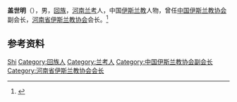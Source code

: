 '''盖世明'''（{{bd|1917年||？|}}），男，[[回族|回族]]，[[河南|河南]][[兰考县|兰考]]人，中国[[伊斯兰教|伊斯兰教]]人物，曾任[[中国伊斯兰教协会|中国伊斯兰教协会]]副会长，[[河南省伊斯兰教协会|河南省伊斯兰教协会]]会长。<ref>{{Cite web|title=历届领导|url=http://www.chinaislam.net.cn/about/xhld/4/2/201205/29-958.html|accessdate=2020-12-07|work=中国伊斯兰教协会|archive-date=2019-08-11|archive-url=https://web.archive.org/web/20190811043722/http://www.chinaislam.net.cn/about/xhld/4/2/201205/29-958.html|dead-url=no}}</ref>

== 参考资料 ==
{{reflist}}

{{中国人物小作品}}
{{Navboxes 
| title  = 盖世明在[[中国伊斯兰教协会|中国伊斯兰教协会]]的职务
| list1  =
{{中国伊斯兰教协会第六届委员会}}
}}

{{Authority control}}
{{DEFAULTSORT:Gai盖}}
[[Category:盖姓|Shi]]
[[Category:回族人|Category:回族人]]
[[Category:兰考人|Category:兰考人]]
[[Category:中国伊斯兰教协会副会长|Category:中国伊斯兰教协会副会长]]
[[Category:河南省伊斯兰教协会会长|Category:河南省伊斯兰教协会会长]]